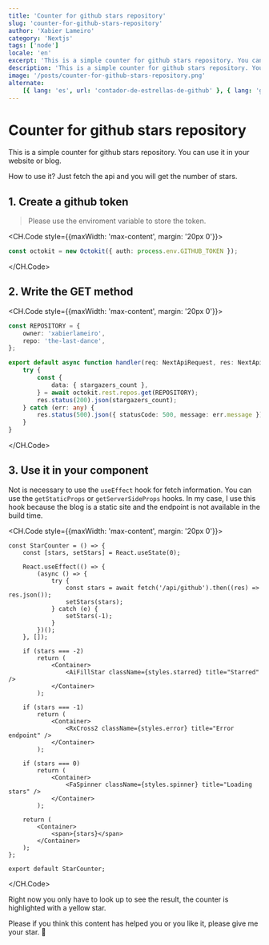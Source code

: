 ```yaml
---
title: 'Counter for github stars repository'
slug: 'counter-for-github-stars-repository'
author: 'Xabier Lameiro'
category: 'Nextjs'
tags: ['node']
locale: 'en'
excerpt: 'This is a simple counter for github stars repository. You can use it in your website or blog. Using Nextjs api and octokit.'
description: 'This is a simple counter for github stars repository. You can use it in your website or blog. Using Nextjs api and octokit.'
image: '/posts/counter-for-github-stars-repository.png'
alternate:
    [{ lang: 'es', url: 'contador-de-estrellas-de-github' }, { lang: 'gl', url: 'contador-de-estrellas-de-github' }]
---
```


# Counter for github stars repository

<Date date="01-11-2023" />

<GoogleAdsense slot="6618374506" horizontal />

This is a simple counter for github stars repository. You can use it in your website or blog.

How to use it? Just fetch the api and you will get the number of stars.

## 1. Create a github token

> Please use the enviroment variable to store the token.

<CH.Code style={{maxWidth: 'max-content', margin: '20px 0'}}>

```ts github.ts
const octokit = new Octokit({ auth: process.env.GITHUB_TOKEN });
```

</CH.Code>

## 2. Write the GET method

<CH.Code style={{maxWidth: 'max-content', margin: '20px 0'}}>

```ts github.ts
const REPOSITORY = {
    owner: 'xabierlameiro',
    repo: 'the-last-dance',
};

export default async function handler(req: NextApiRequest, res: NextApiResponse) {
    try {
        const {
            data: { stargazers_count },
        } = await octokit.rest.repos.get(REPOSITORY);
        res.status(200).json(stargazers_count);
    } catch (err: any) {
        res.status(500).json({ statusCode: 500, message: err.message });
    }
}
```

</CH.Code>

## 3. Use it in your component

Not is necessary to use the `useEffect` hook for fetch information. You can use the `getStaticProps` or `getServerSideProps` hooks.
In my case, I use this hook because the blog is a static site and the endpoint is not available in the build time.

<CH.Code style={{maxWidth: 'max-content', margin: '20px 0'}}>

```tsx StarCounter.tsx
const StarCounter = () => {
    const [stars, setStars] = React.useState(0);

    React.useEffect(() => {
        (async () => {
            try {
                const stars = await fetch('/api/github').then((res) => res.json());
                setStars(stars);
            } catch (e) {
                setStars(-1);
            }
        })();
    }, []);

    if (stars === -2)
        return (
            <Container>
                <AiFillStar className={styles.starred} title="Starred" />
            </Container>
        );

    if (stars === -1)
        return (
            <Container>
                <RxCross2 className={styles.error} title="Error endpoint" />
            </Container>
        );

    if (stars === 0)
        return (
            <Container>
                <FaSpinner className={styles.spinner} title="Loading stars" />
            </Container>
        );

    return (
        <Container>
            <span>{stars}</span>
        </Container>
    );
};

export default StarCounter;
```

</CH.Code>

Right now you only have to look up to see the result, the counter is highlighted with a yellow star.

Please if you think this content has helped you or you like it, please give me your star. <span className="emoji">🤩</span>

